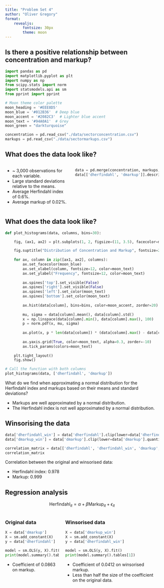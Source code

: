 ```yaml
---
title: "Problem Set 4"
author: "Oliver Gregory"
format:
    revealjs:
        fontsize: 30px
        theme: moon
---
```


:::{.center}
# Is there a positive relationship between concentration and markup?
:::

```python
import pandas as pd
import matplotlib.pyplot as plt
import numpy as np
from scipy.stats import norm
import statsmodels.api as sm
from pprint import pprint

# Moon theme color palette
moon_heading = '#EEE8D5'
moon_blue = '#012B36'  # Deep blue
moon_accent = '#2082C3'  # Lighter blue accent
moon_text = '#94A0A1'  # Grey
moon_green = "darkturquoise"

concentration = pd.read_csv("./data/sectorconcentration.csv")
markups = pd.read_csv("./data/sectormarkups.csv")
```

## What does the data look like?

:::{.columns}
::::{.column}
- \~ 3,000 observations for each variable.
- Large standard deviations relative to the means.
- Average Herfindahl index of 0.6%.
- Average markup of 0.02%.
::::
::::{.column}
```python
data = pd.merge(concentration, markups, on=["year", "naics_4"])
data[['dherfindahl', 'dmarkup']].describe()
```
::::
:::

## What does the data look like?

:::{.center}
```python
def plot_histograms(data, columns, bins=30):

    fig, (ax1, ax2) = plt.subplots(1, 2, figsize=(11, 3.5), facecolor=moon_blue)

    fig.suptitle("Distribution of Concentration and Markup", fontsize=20, color=moon_text)
    
    for ax, column in zip([ax1, ax2], columns):
        ax.set_facecolor(moon_blue)
        ax.set_xlabel(column, fontsize=12, color=moon_text)
        ax.set_ylabel("Frequency", fontsize=12, color=moon_text)
        
        ax.spines['top'].set_visible(False)
        ax.spines['right'].set_visible(False)
        ax.spines['left'].set_color(moon_text)
        ax.spines['bottom'].set_color(moon_text)
        
        ax.hist(data[column], bins=bins, color=moon_accent, zorder=20)
        
        mu, sigma = data[column].mean(), data[column].std()
        x = np.linspace(data[column].min(), data[column].max(), 100)
        p = norm.pdf(x, mu, sigma)
        
        ax.plot(x, p * len(data[column]) * (data[column].max() - data[column].min()) / bins, zorder=22, color=moon_green)
        
        ax.yaxis.grid(True, color=moon_text, alpha=0.3, zorder=-10)
        ax.tick_params(colors=moon_text)
    
    plt.tight_layout()
    fig.show()

# Call the function with both columns
plot_histograms(data, ['dherfindahl', 'dmarkup'])
```
:::

What do we find when approximating a normal distribution for the Herfindahl index and markups based on their means and standard deviations?

- Markups are well approximated by a normal distribution.
- The Herfindahl index is not well approximated by a normal distribution.

## Winsorising the data

```python
data['dherfindahl_win'] = data['dherfindahl'].clip(lower=data['dherfindahl'].quantile(0.05), upper=data['dherfindahl'].quantile(0.95))
data['dmarkup_win'] = data['dmarkup'].clip(lower=data['dmarkup'].quantile(0.05), upper=data['dmarkup'].quantile(0.95))

correlation_matrix = data[['dherfindahl', 'dherfindahl_win', 'dmarkup', 'dmarkup_win']].corr()
correlation_matrix
```

Correlation between the original and winsorised data:

- Herfindahl index: 0.978
- Markup: 0.999

## Regression analysis {.smaller}

$$
\text{Herfindahl}_{it} = \alpha + \beta \text{Markup}_{it} + \epsilon_{it}
$$

:::{.columns}
::::{.column}
### Original data

```python
X = data['dmarkup']
X = sm.add_constant(X)
y = data['dherfindahl']

model = sm.OLS(y, X).fit()
print(model.summary().tables[1])
```

- Coefficient of 0.0863 on markup.
::::
::::{.column}
### Winsorised data

```python
X = data['dmarkup_win']
X = sm.add_constant(X)
y = data['dherfindahl_win']

model = sm.OLS(y, X).fit()
print(model.summary().tables[1])
```

- Coefficient of 0.0412 on winsorised markup.
- Less than half the size of the coefficient on the original data.
::::
:::